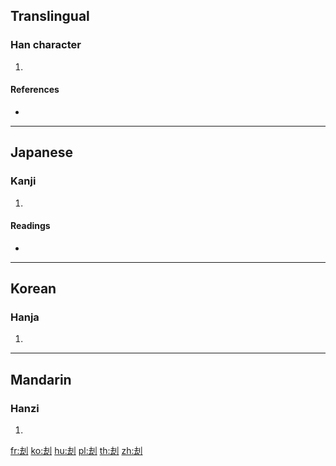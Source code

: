 {{also|劫}}
==Translingual==

===Han character===
{{Han char|rn=18|rad=刀|as=05|sn=7|four=|canj=GILN|ids=⿰去刂}}

# {{alternative form of|劫|lang=mul}}

====References====
* {{Han ref|kx=0138.140|dkj=01926|dj=0313.020|hdz=10328.040|uh=5226|ud=21030}}

----

==Japanese==

===Kanji===
{{ja-kanji|grade=|rs=刀05}}

# {{defn|lang=ja|sort=刀05}}

====Readings====
* {{ja-readings|on=[[きょう]] (kyō), [[こう]] (kō)|kun=[[おいやかす]] (oiyakasu)}}

----

==Korean==

===Hanja===
{{ko-hanja|hangeul=겁|rv=geop|mr=kŏp}}

# {{defn|lang=ko|sort=刀05}}

----

==Mandarin==

===Hanzi===
{{cmn-hanzi|pin=[[jié]] ([[jie2]])|wg=chieh<sup>2</sup>}}

# {{defn|lang=cmn|sort=刀05}}

[[fr:刦]]
[[ko:刦]]
[[hu:刦]]
[[pl:刦]]
[[th:刦]]
[[zh:刦]]